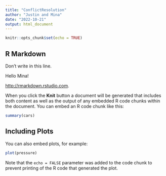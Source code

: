 ```yaml
---
title: "ConflictResolution"
author: "Justin and Mina"
date: "2022-10-21"
output: html_document
---
```


```r
knitr::opts_chunk$set(echo = TRUE)
```

## R Markdown

Don't write in this line.

Hello Mina!

 <http://rmarkdown.rstudio.com>.

When you click the **Knit** button a document will be generated that includes both content as well as the output of any embedded R code chunks within the document. You can embed an R code chunk like this:

```r
summary(cars)
```

## Including Plots

You can also embed plots, for example:

```r
plot(pressure)
```

Note that the `echo = FALSE` parameter was added to the code chunk to prevent printing of the R code that generated the plot.
